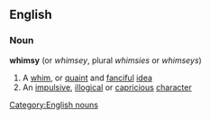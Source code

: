 ==English==
===Noun===
'''whimsy'''  (or ''whimsey'', plural ''whimsies'' or ''whimseys'')
#A [[whim]], or [[quaint]] and [[fanciful]] [[idea]]
#An [[impulsive]], [[illogical]] or [[capricious]] [[character]]
[[Category:English nouns]]